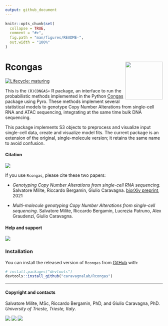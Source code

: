 ```yaml
---
output: github_document
---
```


```r
knitr::opts_chunk$set(
  collapse = TRUE,
  comment = "#>",
  fig.path = "man/figures/README-",
  out.width = "100%"
)
```

# Rcongas <a href='caravagnalab.github.io/rcongas'><img src='man/figures/logo.png' align="right" height="120" /></a>

<!-- badges: start -->
[![Lifecycle: maturing](https://img.shields.io/badge/lifecycle-maturing-blue.svg)](https://www.tidyverse.org/lifecycle/#maturing)
<!-- badges: end -->

This is the `(R)CONGAS+` R package, an interface to run the probabilistic methods implemented in the Python
[Congas](https://github.com/Militeee/congas) package using Pyro. These methods implement several statistical models 
to genotype Copy Number Alterations from single-cell RNA and ATAC sequencing, integrating at the same time bulk DNA sequencing.

This package implements S3 objects to preprocess and visualize input single-cell data, create and visualize model fits.
The current package is an extension of the original, single-molecule version; it retains the same name to avoid confusion.

#### Citation

[![](https://img.shields.io/badge/doi-10.1101/2021.02.02.429335-red.svg)](https://doi.org/10.1101/2021.02.02.429335)

If you use `Rcongas`, please cite these two papers:

* _Genotyping Copy Number Alterations from single-cell RNA sequencing._
Salvatore Milite, Riccardo Bergamin, Giulio Caravagna. [biorXiv preprint](https://www.biorxiv.org/content/10.1101/2021.02.02.429335v1), 2021

* _Multi-molecule genotyping Copy Number Alterations from single-cell sequencing._ Salvatore Milite, Riccardo Bergamin, Lucrezia Patruno, Alex Graudenzi, Giulio Caravagna. 

#### Help and support

[![](https://img.shields.io/badge/GitHub%20Pages-https://caravagnalab.github.io/rcongas/-steelblue.svg)](https://caravagnalab.github.io/rcongas)

### Installation

You can install the released version of `Rcongas` from
[GitHub](https://github.com/) with:

``` r
# install.packages("devtools")
devtools::install_github("caravagnalab/Rcongas")
```

-----

#### Copyright and contacts

Salvatore Milite, MSc, Riccardo Bergamin, PhD, and Giulio Caravagna, PhD. _University of Trieste, Trieste, Italy_.

[![](https://img.shields.io/badge/Email-gcaravagn@gmail.com-steelblue.svg)](mailto:gcaravagn@gmail.com)
[![](https://img.shields.io/badge/CDS%20Lab%20Github-caravagnalab-seagreen.svg)](https://github.com/caravagnalab)
[![](https://img.shields.io/badge/CDS%20Lab%20webpage-https://www.caravagnalab.org/-red.svg)](https://www.caravagnalab.org/)


